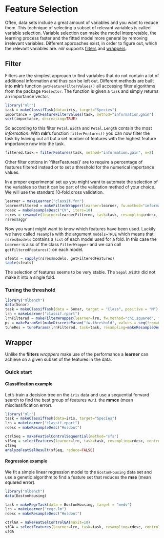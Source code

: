 Feature Selection
==================

Often, data sets include a great amount of variables and you want to reduce them. 
This technique of selecting a subset of relevant variables is called variable selection. 
Variable selection can make the model interpretable, the learning process faster and the fitted model more general by removing irrelevant variables. 
Different approaches exist, in order to figure out, which the relevant variables are.
*mlr* supports [filters](#Filter) and [wrappers](#Wrapper).

Filter
------

Filters are the simplest approach to find variables that do not contain a lot of additional information and thus can be left out.
Different methods are built into **mlr**'s function `getFeatureFilterValues()` all accessing filter algorithms from the package `FSelector`.
The function is given a `task` and simply returns an importance vector.
```r
library("mlr")
task = makeClassifTask(data=iris, target="Species")
importance = getFeatureFilterValues(task, method="information.gain")
sort(importance, decreasing=TRUE)
```
So according to this filter `Petal.Width` and `Petal.Length` contain the most *information*.
With **mlr**'s function `filterFeatures()` you can now filter the task by leaving out all
but a set number of features with the highest feature importance now into the task. 
```r
filtered.task = filterFeatures(task, method="information.gain", n=2)
```
Other filter options in `filterFeatures()' are to require a percentage of features filtered instead or to set a threshold for the numerical importance values.

In a proper experimental set up you might want to automate the selection of the variables so that it can be part of the validation method of your choice.
We will use the standard 10-fold cross validation.
```r
learner = makeLearner("classif.fnn")
learnerFiltered = makeFilterWrapper(learner=learner, fw.method="information.gain", fw.percentage=0.7)
rdesc = makeResampleDesc("CV", iters=10) 
rsres = resample(learner=learnerFiltered, task=task, resampling=rdesc, show.info=FALSE, models=TRUE)
rsres$aggr
```
Now you want might want to know which features have been used.
Luckily we have called `resample` with the argument `models=TRUE` which means that `rsres$models` contains a `list` of each model used for a fold.
In this case the `Learner` is also of the class `FilterWrapper` and we can call `getFilteredFeatures()` on each model.
```r
sfeats = sapply(rsres$models, getFilteredFeatures)
table(sfeats)
```
The selection of features seems to be very stable.
The `Sepal.Width` did not make it into a single fold.

### Tuning the threshold
```r
library("mlbench")
data(Sonar)
task = makeClassifTask(data = Sonar, target = "Class", positive = "M")
lrn = makeLearner("classif.rpart")
lrnFiltered = makeFilterWrapper(learner=lrn, fw.method="chi.squared", fw.threshold=0)
ps = makeParamSet(makeDiscreteParam("fw.threshold", values = seq(from=0.2, 0.4, by=0.05)))
tuneRes = tuneParams(lrnFiltered, task=task, resampling=makeResampleDesc("CV", iters=5), par.set=ps, control=makeTuneControlGrid())
```

Wrapper
-------

Unlike the **filters** *wrappers* make use of the performance a **learner** can achieve on a given subset of the features in the data.

### Quick start

#### Classification example

Let's train a decision tree on the ``iris`` data and use a sequential forward search to find the best group of features w.r.t. the **mmce** (mean misclassification error).

```r
library("mlr")
task = makeClassifTask(data=iris, target="Species")
lrn = makeLearner("classif.rpart")
rdesc = makeResampleDesc("Holdout") 

ctrlSeq = makeFeatSelControlSequential(method="sfs")
sfSeq = selectFeatures(learner=lrn, task=task, resampling=rdesc, control=ctrlSeq)
sfSeq
analyzeFeatSelResult(sfSeq, reduce=FALSE)
``` 


#### Regression example

We fit a simple linear regression model to the ``BostonHousing`` data set and use a genetic algorithm to find a feature set that reduces the **mse** (mean squared error).

```r
library("mlbench")
data(BostonHousing)

task = makeRegrTask(data = BostonHousing, target = "medv")
lrn = makeLearner("regr.lm")
rdesc = makeResampleDesc("Holdout") 

ctrlGA = makeFeatSelControlGA(maxit=10)
sfGA = selectFeatures(learner=lrn, task=task, resampling=rdesc, control=ctrlGA, show.info=FALSE)
sfGA
```

